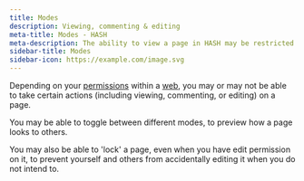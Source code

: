 ```yaml
---
title: Modes
description: Viewing, commenting & editing
meta-title: Modes - HASH
meta-description: The ability to view a page in HASH may be restricted to a particular "mode". For example, you may have the right to comment on a page, but not edit it.
sidebar-title: Modes
sidebar-icon: https://example.com/image.svg
---
```


Depending on your [permissions](https://hash.ai/guide/webs/permissions) within a [web](https://hash.ai/guide/webs), you may or may not be able to take certain actions (including viewing, commenting, or editing) on a page.

You may be able to toggle between different modes, to preview how a page looks to others.

You may also be able to 'lock' a page, even when you have edit permission on it, to prevent yourself and others from accidentally editing it when you do not intend to.